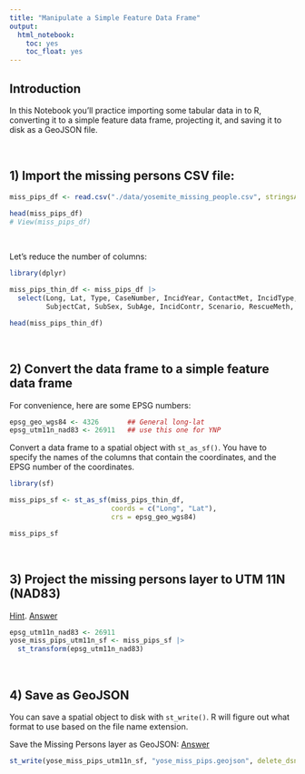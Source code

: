 ```yaml
---
title: "Manipulate a Simple Feature Data Frame"
output: 
  html_notebook:
    toc: yes
    toc_float: yes
---
```


## Introduction

In this Notebook you'll practice importing some tabular data in to R, converting it to a simple feature data frame, projecting it, and saving it to disk as a GeoJSON file.

\

## 1) Import the missing persons CSV file:

```r
miss_pips_df <- read.csv("./data/yosemite_missing_people.csv", stringsAsFactors = FALSE)

head(miss_pips_df)
# View(miss_pips_df)
```

\

Let's reduce the number of columns:

```r
library(dplyr)

miss_pips_thin_df <- miss_pips_df |> 
  select(Long, Lat, Type, CaseNumber, IncidYear, ContactMet, IncidType, NumberofSu, GroupDynam, 
         SubjectCat, SubSex, SubAge, IncidContr, Scenario, RescueMeth, Incident_N, Found_GR_N)

head(miss_pips_thin_df)
```

\

## 2) Convert the data frame to a simple feature data frame

For convenience, here are some EPSG numbers:

```r
epsg_geo_wgs84 <- 4326       ## General long-lat
epsg_utm11n_nad83 <- 26911   ## use this one for YNP
```

Convert a data frame to a spatial object with `st_as_sf()`. You have to specify the names of the columns that contain the coordinates, and the EPSG number of the coordinates.

```r
library(sf)

miss_pips_sf <- st_as_sf(miss_pips_thin_df, 
                         coords = c("Long", "Lat"), 
                         crs = epsg_geo_wgs84) 

miss_pips_sf
```

\

## 3) Project the missing persons layer to UTM 11N (NAD83)

[Hint](https://bit.ly/3wJ46lJ). [Answer](https://bit.ly/3wmhGv6)

```r
epsg_utm11n_nad83 <- 26911
yose_miss_pips_utm11n_sf <- miss_pips_sf |> 
  st_transform(epsg_utm11n_nad83)
```

\

## 4) Save as GeoJSON

You can save a spatial object to disk with `st_write()`. R will figure out what format to use based on the file name extension. 

Save the Missing Persons layer as GeoJSON: [Answer](https://bit.ly/3wb8KcM)

```r
st_write(yose_miss_pips_utm11n_sf, "yose_miss_pips.geojson", delete_dsn = TRUE)
```

